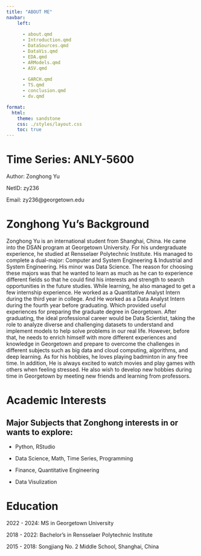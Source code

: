 ```yaml
---
title: "ABOUT ME"
navbar:
    left:
      
      - about.qmd
      - Introduction.qmd
      - DataSources.qmd
      - DataVis.qmd
      - EDA.qmd
      - ARModels.qmd
      - ASV.qmd
  
      - GARCH.qmd
      - TS.qmd
      - conclusion.qmd
      - dv.qmd

format:
  html:
    theme: sandstone
    css: ./styles/layout.css
    toc: true
---
```



# Time Series: ANLY-5600
Author: Zonghong Yu

NetID: zy236

Email: zy236@georgetown.edu

# Zonghong Yu's Background

Zonghong Yu is an international student from Shanghai, China. He came into the DSAN program at Georgetown University. For his undergraduate experience, he studied at Rensselaer Polytechnic Institute. His managed to complete a dual-major: Computer and System Engineering & Industrial and System Engineering. His minor was Data Science. The reason for choosing these majors was that he wanted to learn as much as he can to experience different fields so that he could find his interests and strength to search opportunities in the future studies. While learning, he also managed to get a few internship experience. He worked as a Quantitative Analyst Intern during the third year in college. And He worked as a Data Analyst Intern during the fourth year before graduating. Which provided useful experiences for preparing the graduate degree in Georgetown. After graduating, the ideal professional career would be Data Scientist, taking the role to analyze diverse and challenging datasets to understand and implement models to help solve problems in our real life. However, before that, he needs to enrich himself with more different experiences and knowledge in Georgetown and prepare to overcome the challenges in different subjects such as big data and cloud computing, algorithms, and deep learning. As for his hobbies, he loves playing badminton in any free time. In addition, He is always excited to watch movies and play games with others when feeling stressed. He also wish to develop new hobbies during time in Georgetown by meeting new friends and learning from professors.

# Academic Interests
## Major Subjects that Zonghong interests in or wants to explore:

- Python, RStudio

- Data Science, Math, Time Series, Programming

- Finance, Quantitative Engineering

- Data Visulization

# Education
2022 - 2024: MS in Georgetown University

2018 - 2022: Bachelor's in Rensselaer Polytechnic Institute

2015 - 2018: Songjiang No. 2 Middle School, Shanghai, China

